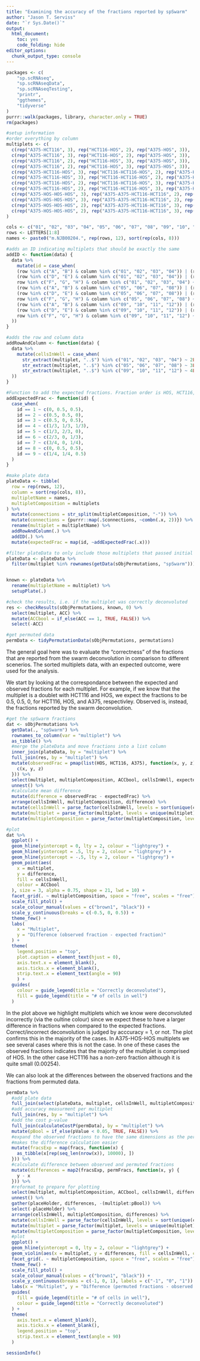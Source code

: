 ```yaml
---
title: "Examining the accuracy of the fractions reported by spSwarm"
author: "Jason T. Serviss"
date: "`r Sys.Date()`"
output:
  html_document:
    toc: yes
    code_folding: hide
editor_options: 
  chunk_output_type: console
---
```


```r
packages <- c(
    "sp.scRNAseq",
    "sp.scRNAseqData",
    "sp.scRNAseqTesting",
    "printr",
    "ggthemes",
    "tidyverse"
)
purrr::walk(packages, library, character.only = TRUE)
rm(packages)
```

```r
#setup information
#order everything by column
multiplets <- c(
  c(rep("A375-HCT116", 3), rep("HCT116-HOS", 2), rep("A375-HOS", 3)),
  c(rep("A375-HCT116", 3), rep("HCT116-HOS", 2), rep("A375-HOS", 3)),
  c(rep("A375-HCT116", 2), rep("HCT116-HOS", 3), rep("A375-HOS", 3)),
  c(rep("A375-HCT116", 2), rep("HCT116-HOS", 3), rep("A375-HOS", 3)),
  c(rep("A375-HCT116-HOS", 3), rep("HCT116-HCT116-HOS", 2), rep("A375-HOS-HOS", 3)),
  c(rep("A375-HCT116-HOS", 3), rep("HCT116-HCT116-HOS", 2), rep("A375-HOS-HOS", 3)),
  c(rep("A375-HCT116-HOS", 2), rep("HCT116-HCT116-HOS", 3), rep("A375-HOS-HOS", 3)),
  c(rep("A375-HCT116-HOS", 2), rep("HCT116-HCT116-HOS", 3), rep("A375-HOS-HOS", 3)),
  c(rep("A375-HOS-HOS-HOS", 3), rep("A375-A375-HCT116-HCT116", 2), rep("A375-A375-HCT116-HOS", 3)),
  c(rep("A375-HOS-HOS-HOS", 3), rep("A375-A375-HCT116-HCT116", 2), rep("A375-A375-HCT116-HOS", 3)),
  c(rep("A375-HOS-HOS-HOS", 2), rep("A375-A375-HCT116-HCT116", 3), rep("A375-A375-HCT116-HOS", 3)),
  c(rep("A375-HOS-HOS-HOS", 2), rep("A375-A375-HCT116-HCT116", 3), rep("A375-A375-HCT116-HOS", 3))
)

cols <- c("01", "02", "03", "04", "05", "06", "07", "08", "09", "10", "11", "12")
rows <- LETTERS[1:8]
names <- paste0("m.NJB00204.", rep(rows, 12), sort(rep(cols, 8)))

#adds an ID indicating multiplets that should be exactly the same
addID <- function(data) {
  data %>%
    mutate(id = case_when(
    (row %in% c("A", "B") & column %in% c("01", "02", "03", "04")) | (row == "C" & column %in% c("01", "02")) ~ 1,
    (row %in% c("D", "E") & column %in% c("01", "02", "03", "04")) | (row == "C" & column %in% c("03", "04")) ~ 2,
    row %in% c("F", "G", "H") & column %in% c("01", "02", "03", "04") ~ 3,
    (row %in% c("A", "B") & column %in% c("05", "06", "07", "08")) | (row == "C" & column %in% c("05", "06")) ~ 4,
    (row %in% c("D", "E") & column %in% c("05", "06", "07", "08")) | (row == "C" & column %in% c("07", "08")) ~ 5,
    row %in% c("F", "G", "H") & column %in% c("05", "06", "07", "08") ~ 6,
    (row %in% c("A", "B") & column %in% c("09", "10", "11", "12")) | (row == "C" & column %in% c("09", "10")) ~ 7,
    (row %in% c("D", "E") & column %in% c("09", "10", "11", "12")) | (row == "C" & column %in% c("11", "12")) ~ 8,
    row %in% c("F", "G", "H") & column %in% c("09", "10", "11", "12") ~ 9
  ))
}

#adds the row and column data
addRowAndColumn <- function(data) {
  data %>%
    mutate(cellsInWell = case_when(
      str_extract(multiplet, "..$") %in% c("01", "02", "03", "04") ~ 2L,
      str_extract(multiplet, "..$") %in% c("05", "06", "07", "08") ~ 3L,
      str_extract(multiplet, "..$") %in% c("09", "10", "11", "12") ~ 4L
  ))
}

#Function to add the expected fractions. Fraction order is HOS, HCT116, A375
addExpectedFrac <- function(id) {
  case_when(
    id == 1 ~ c(0, 0.5, 0.5),
    id == 2 ~ c(0.5, 0.5, 0),
    id == 3 ~ c(0.5, 0, 0.5),
    id == 4 ~ c(1/3, 1/3, 1/3),
    id == 5 ~ c(1/3, 2/3, 0),
    id == 6 ~ c(2/3, 0, 1/3),
    id == 7 ~ c(3/4, 0, 1/4),
    id == 8 ~ c(0, 0.5, 0.5),
    id == 9 ~ c(1/4, 1/4, 0.5)
  )
}

#make plate data
plateData <- tibble(
  row = rep(rows, 12),
  column = sort(rep(cols, 8)),
  multipletName = names,
  multipletComposition = multiplets
) %>%
  mutate(connections = str_split(multipletComposition, "-")) %>%
  mutate(connections = {purrr::map(.$connections, ~combn(.x, 2))}) %>%
  rename(multiplet = multipletName) %>%
  addRowAndColumn(.) %>%
  addID(.) %>%
  mutate(expectedFrac = map(id, ~addExpectedFrac(.x)))

#filter plateData to only include those multiplets that passed initial QC
plateData <- plateData %>%
  filter(multiplet %in% rownames(getData(sObjPermutations, "spSwarm")))


known <- plateData %>%
  rename(multipletName = multiplet) %>%
  setupPlate(.)

#check the results, i.e. if the multiplet was correctly deconvoluted
res <- checkResults(sObjPermutations, known, 0) %>%
  select(multiplet, ACC) %>% 
  mutate(ACCbool = if_else(ACC == 1, TRUE, FALSE)) %>%
  select(-ACC)

#get permuted data
permData <- tidyPermutationData(sObjPermutations, permutations) 
```

The general goal here was to evaluate the "correctness" of the fractions that
are reported from the swarm deconvolution in comparison to different scenerios.
The sorted multiplets data, with an expected outcome, were used for the 
analysis.

We start by looking at the correspondance between the expected and 
observed fractions for each multiplet. For example, if we know that the 
multiplet is a doublet with HCT116 and HOS, we expect the fractions to be 0.5, 
0.5, 0, for HCT116, HOS, and A375, respectivley. Observed is, instead, the 
fractions reported by the swarm deconvolution.

```r
#get the spSwarm fractions
dat <- sObjPermutations %>%
  getData(., "spSwarm") %>%
  rownames_to_column(var = "multiplet") %>%
  as_tibble() %>%
  #merge the plateData and move fractions into a list column
  inner_join(plateData, by = "multiplet") %>%
  full_join(res, by = "multiplet") %>%
  mutate(observedFrac = pmap(list(HOS, HCT116, A375), function(x, y, z) {
    c(x, y, z)
  })) %>%
  select(multiplet, multipletComposition, ACCbool, cellsInWell, expectedFrac, observedFrac) %>%
  unnest() %>%
  #calculate mean difference
  mutate(difference = observedFrac - expectedFrac) %>%
  arrange(cellsInWell, multipletComposition, difference) %>%
  mutate(cellsInWell = parse_factor(cellsInWell, levels = sort(unique(cellsInWell)))) %>%
  mutate(multiplet = parse_factor(multiplet, levels = unique(multiplet))) %>%
  mutate(multipletComposition = parse_factor(multipletComposition, levels = unique(multipletComposition)))

#plot
dat %>%
  ggplot() +
  geom_hline(yintercept = 0, lty = 2, colour = "lightgrey") +
  geom_hline(yintercept = .5, lty = 2, colour = "lightgrey") +
  geom_hline(yintercept = -.5, lty = 2, colour = "lightgrey") +
  geom_point(aes(
    x = multiplet, 
    y = difference, 
    fill = cellsInWell,
    colour = ACCbool
  ), size = 3, alpha = 0.75, shape = 21, lwd = 10) +
  facet_grid(. ~ multipletComposition, space = "free", scales = "free") +
  scale_fill_ptol() +
  scale_colour_manual(values = c("brown1", "black")) +
  scale_y_continuous(breaks = c(-0.5, 0, 0.5)) +
  theme_few() +
  labs(
    x = "Multiplet", 
    y = "Difference (observed fraction - expected fraction)"
  ) +
  theme(
    legend.position = "top", 
    plot.caption = element_text(hjust = 0),
    axis.text.x = element_blank(),
    axis.ticks.x = element_blank(),
    strip.text.x = element_text(angle = 90)
    ) +
  guides(
    colour = guide_legend(title = "Correctly deconvoluted"),
    fill = guide_legend(title = "# of cells in well")
  )
```

In the plot above we highlight multiplets which we know were deconvoluted 
incorrectly (via the oultine colour) since we expect these to have a larger
difference in fractions when compared to the expected fractions. 
Correct/incorrect deconvolution is judged by acccuracy = 1, or not. The plot 
confirms this in the majority of the cases. In A375-HOS-HOS multiplets we see
several cases where this is not the case. In one of these cases the observed 
fractions indicates that the majority of the multiplet is comprised of HOS. In 
the other case HCT116 has a non-zero fraction although it is quite small 
(0.00254).  

We can also look at the differences between the observed fractions and the 
fractions from permuted data.

```r
permData %>%
  #add plate data
  full_join(select(plateData, multiplet, cellsInWell, multipletComposition), by = "multiplet") %>%
  #add accuracy measurment per multiplet
  full_join(res, by = "multiplet") %>%
  #add the cost p-value
  full_join(calculateCostP(permData), by = "multiplet") %>%
  mutate(pBool = if_else(pValue < 0.05, TRUE, FALSE)) %>%
  #expand the observed fractions to have the same dimensions as the permuted fractions
  #makes the difference calculation easier
  mutate(fracsExp = map(fracs, function(x) {
    as_tibble(x[rep(seq_len(nrow(x)), 10000), ])
  })) %>%
  #calculate difference between observed and permuted fractions
  mutate(differences = map2(fracsExp, permFracs, function(x, y) {
    y - x
  })) %>%
  #reformat to prepare for plotting
  select(multiplet, multipletComposition, ACCbool, cellsInWell, differences, pBool) %>%
  unnest() %>%
  gather(placeHolder, differences, -(multiplet:pBool)) %>%
  select(-placeHolder) %>%
  arrange(cellsInWell, multipletComposition, differences) %>%
  mutate(cellsInWell = parse_factor(cellsInWell, levels = sort(unique(cellsInWell)))) %>%
  mutate(multiplet = parse_factor(multiplet, levels = unique(multiplet))) %>%
  mutate(multipletComposition = parse_factor(multipletComposition, levels = unique(multipletComposition))) %>%
  #plot
  ggplot() +
  geom_hline(yintercept = 0, lty = 2, colour = "lightgrey") +
  geom_violin(aes(x = multiplet, y = differences, fill = cellsInWell, colour = ACCbool)) +
  facet_grid(. ~ multipletComposition, space = "free", scales = "free") +
  theme_few() +
  scale_fill_ptol() +
  scale_colour_manual(values = c("brown1", "black")) +
  scale_y_continuous(breaks = c(-1, 0, 1), labels = c("-1", "0", "1")) +
  labs(x = "Multiplet", y = "Difference (permuted fractions - observed fractions)") +
  guides(
    fill = guide_legend(title = "# of cells in well"),
    colour = guide_legend(title = "Correctly deconvoluted")
  ) +
  theme(
    axis.text.x = element_blank(),
    axis.ticks.x = element_blank(),
    legend.position = "top",
    strip.text.x = element_text(angle = 90)
  )
```


```r
sessionInfo()
```

